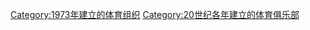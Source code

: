 {{Commonscat|Sports clubs established in 1973}}
{{Cat topic in year| topic=建立的體育俱樂部| year=1973}}

[[Category:1973年建立的体育组织|Category:1973年建立的体育组织]]
[[Category:20世纪各年建立的体育俱乐部|Category:20世纪各年建立的体育俱乐部]]